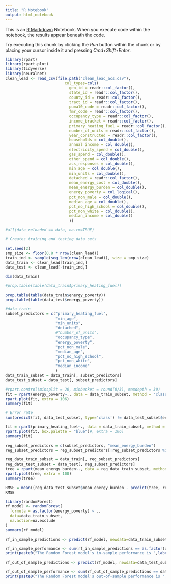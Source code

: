 ```yaml
---
title: "R Notebook"
output: html_notebook
---
```


This is an [R Markdown](http://rmarkdown.rstudio.com) Notebook. When you execute code within the notebook, the results appear beneath the code. 

Try executing this chunk by clicking the *Run* button within the chunk or by placing your cursor inside it and pressing *Cmd+Shift+Enter*. 

```r
library(rpart)
library(rpart.plot)
library(tidyverse)
library(neuralnet)
clean_lead <- read_csv(file.path("clean_lead_acs.csv"),
                          col_types=cols(
                            geo_id = readr::col_factor(),
                            state_id = readr::col_factor(),
                            county_id = readr::col_factor(),
                            tract_id = readr::col_factor(),
                            puma10_code = readr::col_factor(),
                            fmr_code = readr::col_factor(),
                            occupancy_type = readr::col_factor(),
                            income_bracket = readr::col_factor(),
                            primary_heating_fuel = readr::col_factor(),
                            number_of_units = readr::col_factor(),
                            year_constructed = readr::col_factor(),
                            households = col_double(),
                            annual_income = col_double(),
                            electricity_spend = col_double(),
                            gas_spend = col_double(),
                            other_spend = col_double(),
                            acs_responses = col_double(),
                            min_age = col_double(),
                            min_units = col_double(),
                            detached = readr::col_factor(),
                            mean_energy_cost = col_double(),
                            mean_energy_burden = col_double(),
                            energy_poverty = col_logical(),
                            pct_non_male = col_double(), 
                            median_age = col_double(),
                            pct_no_high_school = col_double(),
                            pct_non_white = col_double(),
                            median_income = col_double()
                            ))

#all(data_reloaded == data, na.rm=TRUE)
```


```r
# Creates training and testing data sets

set.seed(2)
smp_size <- floor(0.8 * nrow(clean_lead))
train_ind <- sample(seq_len(nrow(clean_lead)), size = smp_size)
data_train <- clean_lead[train_ind,]
data_test <- clean_lead[-train_ind,]

dim(data_train)

#prop.table(table(data_train$primary_heating_fuel))

prop.table(table(data_train$energy_poverty))
prop.table(table(data_test$energy_poverty))
```


```r
#data_train
subset_predictors = c("primary_heating_fuel", 
                      "min_age", 
                      "min_units",
                      "detached",
                      #"number_of_units",
                      "occupancy_type",
                      "energy_poverty", 
                      "pct_non_male", 
                      "median_age",
                      "pct_no_high_school",
                      "pct_non_white",
                      "median_income"
                      )
data_train_subset = data_train[, subset_predictors]
data_test_subset = data_test[, subset_predictors]
```

```r
#rpart.control(minsplit = 20, minbucket = round(0/3), maxdepth = 30)
fit = rpart(energy_poverty~., data = data_train_subset, method = 'class')
rpart.plot(fit, extra = 106)
summary(fit)

# Error rate
sum(predict(fit, data_test_subset, type='class') != data_test_subset$energy_poverty)/nrow(data_test_subset)
```



```r
fit = rpart(primary_heating_fuel~., data = data_train_subset, method = 'class')
rpart.plot(fit, box.palette = "blue")#, extra = 106)
summary(fit)
```


```r
reg_subset_predictors = c(subset_predictors, "mean_energy_burden")
reg_subset_predictors = reg_subset_predictors[!reg_subset_predictors %in% c("energy_poverty")]

reg_data_train_subset = data_train[, reg_subset_predictors]
reg_data_test_subset = data_test[, reg_subset_predictors]
tree = rpart(mean_energy_burden~., data = reg_data_train_subset, method = 'anova')
rpart.plot(tree, extra = 100)
summary(tree)
```


```r
RMSE = mean((reg_data_test_subset$mean_energy_burden - predict(tree, reg_data_test_subset))^2) %>% sqrt()
RMSE
```

```r
library(randomForest)
rf_model <- randomForest(
  formula = as.factor(energy_poverty) ~ .,
  data=data_train_subset,
  na.action=na.exclude
)
summary(rf_model)
```

```r
rf_in_sample_predictions <- predict(rf_model, newdata=data_train_subset)

rf_in_sample_performance <- sum(rf_in_sample_predictions == as.factor(data_train_subset$energy_poverty))/nrow(data_train_subset)
print(paste0("The Random Forest model's in-sample performance is ",label_percent()(rf_in_sample_performance)))
```

```r
rf_out_of_sample_predictions <- predict(rf_model, newdata=data_test_subset)

rf_out_of_sample_performance <- sum(rf_out_of_sample_predictions == data_test_subset$energy_poverty)/nrow(data_test_subset)
print(paste0("The Random Forest model's out-of-sample performance is ",label_percent()(rf_out_of_sample_performance)))
```
